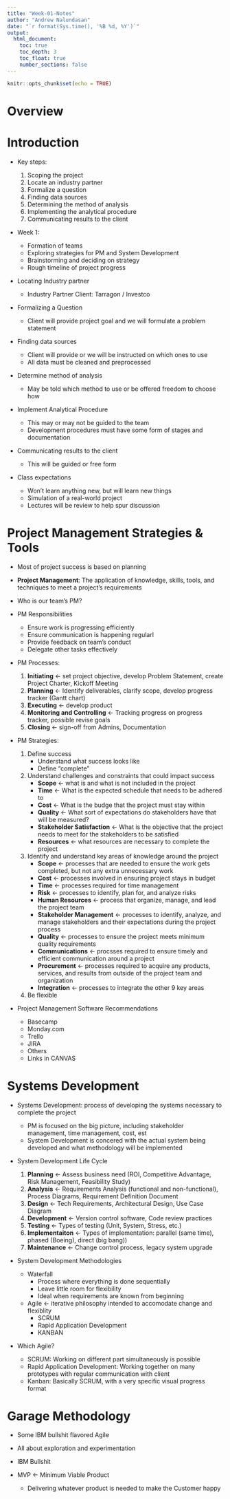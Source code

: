 ```yaml
---
title: "Week-01-Notes"
author: "Andrew Nalundasan"
date: "`r format(Sys.time(), '%B %d, %Y')`"
output: 
  html_document:
    toc: true
    toc_depth: 3
    toc_float: true
    number_sections: false
---
```


```r
knitr::opts_chunk$set(echo = TRUE)
```

# Overview

# Introduction

+ Key steps:

    1. Scoping the project
    2. Locate an industry partner
    3. Formalize a question
    4. Finding data sources
    5. Determining the method of analysis
    6. Implementing the analytical procedure
    7. Communicating results to the client
    
+ Week 1: 

    + Formation of teams
    + Exploring strategies for PM and System Development
    + Brainstorming and deciding on strategy
    + Rough timeline of project progress
    
+ Locating Industry partner

    + Industry Partner Client: Tarragon / Investco
    
+ Formalizing a Question

    + Client will provide project goal and we will formulate a problem statement
    
+ Finding data sources

    + Client will provide or we will be instructed on which ones to use
    + All data must be cleaned and preprocessed
    
+ Determine method of analysis

    + May be told which method to use or be offered freedom to choose how
    
+ Implement Analytical Procedure

    + This may or may not be guided to the team
    + Development procedures must have some form of stages and documentation
    
+ Communicating results to the client

    + This will be guided or free form
    
+ Class expectations

    + Won't learn anything new, but will learn new things
    + Simulation of a real-world project
    + Lectures will be review to help spur discussion

# Project Management Strategies & Tools

+ Most of project success is based on planning
+ **Project Management**: The application of knowledge, skills, tools, and techniques to meet a project's requirements
+ Who is our team's PM?
+ PM Responsibilities

    + Ensure work is progressing efficiently
    + Ensure communication is happening regularl
    + Provide feedback on team's conduct
    + Delegate other tasks effectively
    
+ PM Processes: 
  
    1. **Initiating** <- set project objective, develop Problem Statement, create Project Charter, Kickoff Meeting
    2. **Planning** <- Identify deliverables, clarify scope, develop progress tracker (Gantt chart)
    3. **Executing** <- develop product
    4. **Monitoring and Controlling** <- Tracking progress on progress tracker, possible revise goals
    5. **Closing** <- sign-off from Admins, Documentation

+ PM Strategies: 

    1. Define success
        + Understand what success looks like
        + Define "complete"
    2. Understand challenges and constraints that could impact success
        + **Scope** <- what is and what is not included in the project
        + **Time** <- What is the expected schedule that needs to be adhered to
        + **Cost** <- What is the budge that the project must stay within
        + **Quality** <- What sort of expectations do stakeholders have that will be measured?
        + **Stakeholder Satisfaction** <- What is the objective that the project needs to meet for the stakeholders to be satisfied
        + **Resources** <- what resources are necessary to complete the project
    3. Identify and understand key areas of knowledge around the project
        + **Scope** <- processes that are needed to ensure the work gets completed, but not any extra unnecessary work
        + **Cost** <- processes involved in ensuring project stays in budget
        + **Time** <- processes required for time management
        + **Risk** <- processes to identify, plan for, and analyze risks
        + **Human Resources** <- process that organize, manage, and lead the project team
        + **Stakeholder Management** <- processes to identify, analyze, and manage stakeholders and their expectations during the project process
        + **Quality** <- processes to ensure the project meets minimum quality requirements 
        + **Communications** <- procsses required to ensure timely and efficient communication around a project
        + **Procurement** <- processes required to acquire any products, services, and results from outside of the project team and organization
        + **Integration** <- processes to integrate the other 9 key areas
    4. Be flexible
    
+ Project Management Software Recommendations

    + Basecamp
    + Monday.com
    + Trello
    + JIRA
    + Others
    + Links in CANVAS

# Systems Development

+ Systems Development: process of developing the systems necessary to complete the project

    + PM is focused on the big picture, including stakeholder management, time management, cost, est
    + System Development is concered with the actual system being developed and what methodology will be implemented
    
+ System Development Life Cycle

    1. **Planning** <- Assess business need (ROI, Competitive Advantage, Risk Management, Feasibility Study)
    2. **Analysis** <- Requirements Analysis (functional and non-functional), Process Diagrams, Requirement Definition Document
    3. **Design** <- Tech Requirements, Architectural Design, Use Case Diagram
    4. **Development** <- Version control software, Code review practices
    5. **Testing** <- Types of testing (Unit, System, Stress, etc.)
    6. **Implementaiton** <- Types of implementation: parallel (same time), phased (Boeing), direct (big bang))
    7. **Maintenance** <- Change control process, legacy system upgrade
    
+ System Development Methodologies

    + Waterfall
        + Process where everything is done sequentially
        + Leave little room for flexibility
        + Ideal when requirements are known from beginning
    + Agile <- iterative philosophy intended to accomodate change and flexiblity
        + SCRUM
        + Rapid Application Development
        + KANBAN
        
+ Which Agile?

    + SCRUM: Working on different part simultaneously is possible
    + Rapid Application Development: Working together on many prototypes with regular communication with client
    + Kanban: Basically SCRUM, with a very specific visual progress format
    
# Garage Methodology

+ Some IBM bullshit flavored Agile
+ All about exploration and experimentation
+ IBM Bullshit
+ MVP <- Minimum Viable Product

    + Delivering whatever product is needed to make the Customer happy



